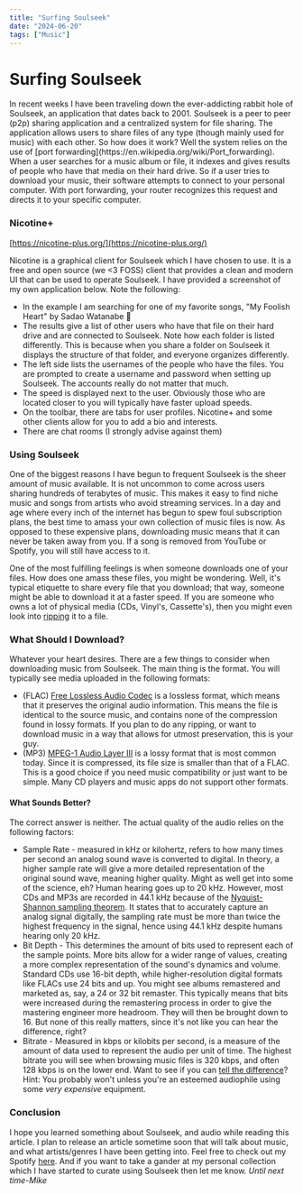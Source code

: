 ```yaml
---
title: "Surfing Soulseek"
date: "2024-06-20"
tags: ["Music"]
---
```

  
# Surfing Soulseek 
<CustomImage src="https://raw.githubusercontent.com/michael-kudrik/BlogPosts/main/images/Soulseek-png-3.png" alt="Soulseek Logo"/>
In recent weeks I have been traveling down the ever-addicting rabbit hole of Soulseek, an application that dates back to 2001. Soulseek is a peer to peer (p2p) sharing application and a centralized system for file sharing. The application allows users to share files of any type (though mainly used for music) with each other. 
So how does it work? Well the system relies on the use of [port forwarding](https://en.wikipedia.org/wiki/Port_forwarding). When a user searches for a music album or file, it indexes and gives results of people who have that media on their hard drive. So if a user tries to download your music, their software attempts to connect to your personal computer. With port forwarding, your router recognizes this request and directs it to your specific computer.  

### Nicotine+
[https://nicotine-plus.org/](https://nicotine-plus.org/)

Nicotine is a graphical client for Soulseek which I have chosen to use. It is a free and open source (we <3 FOSS) client that provides a clean and modern UI that can be used to operate Soulseek. I have provided a screenshot of my own application below.
<CustomImage src="https://github.com/michael-kudrik/BlogPosts/blob/main/images/nicotine%20example.png" alt="Nicotine+ UI"/>
Note the following:
- In the example I am searching for one of my favorite songs, "My Foolish Heart" by Sadao Watanabe 🎺
- The results give a list of other users who have that file on their hard drive and are connected to Soulseek. Note how each folder is listed differently. This is because when you share a folder on Soulseek it displays the structure of that folder, and everyone organizes differently. 
- The left side lists the usernames of the people who have the files. You are prompted to create a username and password when setting up Soulseek. The accounts really do not matter that much.
- The speed is displayed next to the user. Obviously those who are located closer to you will typically have faster upload speeds.
- On the toolbar, there are tabs for user profiles. Nicotine+ and some other clients allow for you to add a bio and interests. 
- There are chat rooms (I strongly advise against them)

### Using Soulseek
One of the biggest reasons I have begun to frequent Soulseek is the sheer amount of music available. It is not uncommon to come across users sharing hundreds of terabytes of music. This makes it easy to find niche music and songs from artists who avoid streaming services. In a day and age where every inch of the internet has begun to spew foul subscription plans, the best time to amass your own collection of music files is now. As opposed to these expensive plans, downloading music means that it can never be taken away from you. If a song is removed from YouTube or Spotify, you will still have access to it. 

One of the most fulfilling feelings is when someone downloads one of your files. How does one amass these files, you might be wondering. Well, it's typical etiquette to share every file that you download; that way, someone might be able to download it at a faster speed. If you are someone who owns a lot of physical media (CDs, Vinyl's, Cassette's), then you might even look into [ripping](https://en.wikipedia.org/wiki/Ripping) it to a file. 

### What Should I Download?
Whatever your heart desires. 
There are a few things to consider when downloading music from Soulseek. The main thing is the format. 
You will typically see media uploaded in the following formats:
- (FLAC) [Free Lossless Audio Codec](https://en.wikipedia.org/wiki/FLAC) is a lossless format, which means that it preserves the original audio information. This means the file is identical to the source music, and contains none of the compression found in lossy formats. If you plan to do any ripping, or want to download music in a way that allows for utmost preservation, this is your guy. 
- (MP3) [MPEG-1 Audio Layer III](https://en.wikipedia.org/wiki/MP3) is a lossy format that is most common today. Since it is compressed, its file size is smaller than that of a FLAC. This is a good choice if you need music compatibility or just want to be simple. Many CD players and music apps do not support other formats. 
#### What Sounds Better? 
The correct answer is neither. The actual quality of the audio relies on the following factors:
- Sample Rate - measured in kHz or kilohertz, refers to how many times per second an analog sound wave is converted to digital. In theory, a higher sample rate will give a more detailed representation of the original sound wave, meaning higher quality. Might as well get into some of the science, eh? Human hearing goes up to 20 kHz. However, most CDs and MP3s are recorded in 44.1 kHz because of the [Nyquist-Shannon sampling theorem](https://en.wikipedia.org/wiki/Nyquist%E2%80%93Shannon_sampling_theorem). It states that to accurately capture an analog signal digitally, the sampling rate must be more than twice the highest frequency in the signal, hence using 44.1 kHz despite humans hearing only 20 kHz. 
- Bit Depth - This determines the amount of bits used to represent each of the sample points. More bits allow for a wider range of values, creating a more complex representation of the sound's dynamics and volume. Standard CDs use 16-bit depth, while higher-resolution digital formats like FLACs use 24 bits and up. You might see albums remastered and marketed as, say, a 24 or 32 bit remaster. This typically means that bits were increased during the remastering process in order to give the mastering engineer more headroom. They will then be brought down to 16. But none of this really matters, since it's not like you can hear the difference, right?
- Bitrate - Measured in kbps or kilobits per second, is a measure of the amount of data used to represent the audio per unit of time. The highest bitrate you will see when browsing music files is 320 kbps, and often 128 kbps is on the lower end. Want to see if you can [tell the difference](https://www.npr.org/sections/therecord/2015/06/02/411473508/how-well-can-you-hear-audio-quality)? Hint: You probably won't unless you're an esteemed audiophile using some *very expensive* equipment. 
### Conclusion
I hope you learned something about Soulseek, and audio while reading this article. I plan to release an article sometime soon that will talk about music, and what artists/genres I have been getting into. Feel free to check out my Spotify [here](https://open.spotify.com/user/e9t94vj3ngcmx7j2kd3hnldc7). And if you want to take a gander at my personal collection which I have started to curate using Soulseek then let me know. 
*Until next time-Mike*

